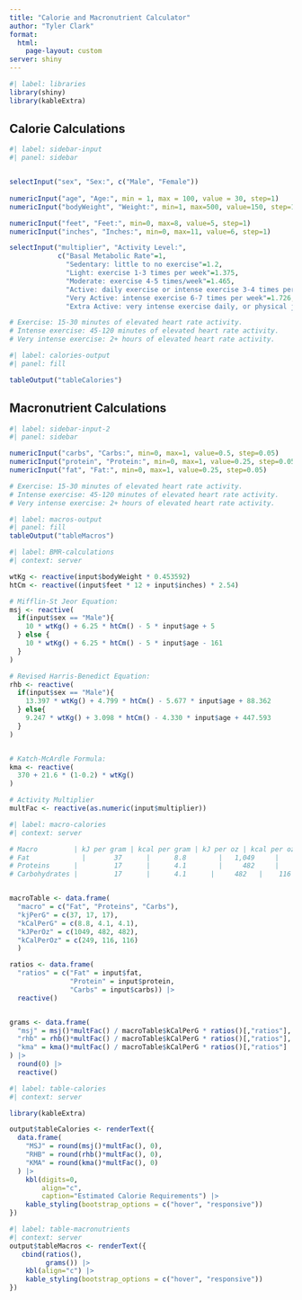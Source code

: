 ```yaml
---
title: "Calorie and Macronutrient Calculator"
author: "Tyler Clark"
format:
  html:
    page-layout: custom
server: shiny
---
```


```r
#| label: libraries
library(shiny)
library(kableExtra)
```


## Calorie Calculations

```r
#| label: sidebar-input
#| panel: sidebar


selectInput("sex", "Sex:", c("Male", "Female"))
  
numericInput("age", "Age:", min = 1, max = 100, value = 30, step=1)
numericInput("bodyWeight", "Weight:", min=1, max=500, value=150, step=1)

numericInput("feet", "Feet:", min=0, max=8, value=5, step=1)
numericInput("inches", "Inches:", min=0, max=11, value=6, step=1)

selectInput("multiplier", "Activity Level:",
            c("Basal Metabolic Rate"=1,
              "Sedentary: little to no exercise"=1.2,
              "Light: exercise 1-3 times per week"=1.375,
              "Moderate: exercise 4-5 times/week"=1.465, 
              "Active: daily exercise or intense exercise 3-4 times per week"=1.55,
              "Very Active: intense exercise 6-7 times per week"=1.726, 
              "Extra Active: very intense exercise daily, or physical job"=1.90))

# Exercise: 15-30 minutes of elevated heart rate activity.
# Intense exercise: 45-120 minutes of elevated heart rate activity.
# Very intense exercise: 2+ hours of elevated heart rate activity.

```

```r
#| label: calories-output
#| panel: fill

tableOutput("tableCalories")

```

## Macronutrient Calculations

```r
#| label: sidebar-input-2
#| panel: sidebar

numericInput("carbs", "Carbs:", min=0, max=1, value=0.5, step=0.05)
numericInput("protein", "Protein:", min=0, max=1, value=0.25, step=0.05)
numericInput("fat", "Fat:", min=0, max=1, value=0.25, step=0.05)

# Exercise: 15-30 minutes of elevated heart rate activity.
# Intense exercise: 45-120 minutes of elevated heart rate activity.
# Very intense exercise: 2+ hours of elevated heart rate activity.

```



```r
#| label: macros-output
#| panel: fill
tableOutput("tableMacros")
```

```r
#| label: BMR-calculations
#| context: server

wtKg <- reactive(input$bodyWeight * 0.453592)
htCm <- reactive((input$feet * 12 + input$inches) * 2.54)

# Mifflin-St Jeor Equation:
msj <- reactive(
  if(input$sex == "Male"){
    10 * wtKg() + 6.25 * htCm() - 5 * input$age + 5
  } else {
    10 * wtKg() + 6.25 * htCm() - 5 * input$age - 161
  }
)

# Revised Harris-Benedict Equation:
rhb <- reactive(
  if(input$sex == "Male"){
    13.397 * wtKg() + 4.799 * htCm() - 5.677 * input$age + 88.362
  } else{
    9.247 * wtKg() + 3.098 * htCm() - 4.330 * input$age + 447.593
  }
)


# Katch-McArdle Formula:
kma <- reactive(
  370 + 21.6 * (1-0.2) * wtKg()
)

# Activity Multiplier
multFac <- reactive(as.numeric(input$multiplier))

```

```r
#| label: macro-calories
#| context: server

# Macro         | kJ per gram | kcal per gram | kJ per oz | kcal per oz.
# Fat	          |       37	  |      8.8	    |   1,049	  |    249
# Proteins      |	      17	  |      4.1	    |     482	  |    116
# Carbohydrates |	      17	  |      4.1      |     482   |    116


macroTable <- data.frame(
  "macro" = c("Fat", "Proteins", "Carbs"),
  "kjPerG" = c(37, 17, 17),
  "kCalPerG" = c(8.8, 4.1, 4.1),
  "kJPerOz" = c(1049, 482, 482),
  "kCalPerOz" = c(249, 116, 116)
  )

ratios <- data.frame(
  "ratios" = c("Fat" = input$fat, 
               "Protein" = input$protein, 
               "Carbs" = input$carbs)) |> 
  reactive()


grams <- data.frame(
  "msj" = msj()*multFac() / macroTable$kCalPerG * ratios()[,"ratios"],
  "rhb" = rhb()*multFac() / macroTable$kCalPerG * ratios()[,"ratios"],
  "kma" = kma()*multFac() / macroTable$kCalPerG * ratios()[,"ratios"]
) |> 
  round(0) |> 
  reactive()


```



```r
#| label: table-calories
#| context: server

library(kableExtra)

output$tableCalories <- renderText({
  data.frame(
    "MSJ" = round(msj()*multFac(), 0),
    "RHB" = round(rhb()*multFac(), 0),
    "KMA" = round(kma()*multFac(), 0)
  ) |> 
    kbl(digits=0,
        align="c",
        caption="Estimated Calorie Requirements") |> 
    kable_styling(bootstrap_options = c("hover", "responsive"))
})
```


```r
#| label: table-macronutrients
#| context: server
output$tableMacros <- renderText({
   cbind(ratios(),
         grams()) |> 
    kbl(align="c") |> 
    kable_styling(bootstrap_options = c("hover", "responsive"))
})
```

